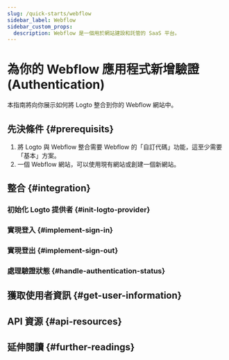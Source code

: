 ```yaml
---
slug: /quick-starts/webflow
sidebar_label: Webflow
sidebar_custom_props:
  description: Webflow 是一個用於網站建設和託管的 SaaS 平台。
---
```




# 為你的 Webflow 應用程式新增驗證 (Authentication)

本指南將向你展示如何將 Logto 整合到你的 Webflow 網站中。

<GuideTip />

## 先決條件 \{#prerequisits}

1. 將 Logto 與 Webflow 整合需要 Webflow 的「自訂代碼」功能，這至少需要「基本」方案。
2. 一個 Webflow 網站，可以使用現有網站或創建一個新網站。

## 整合 \{#integration}

### 初始化 Logto 提供者 \{#init-logto-provider}

<InitClient />

### 實現登入 \{#implement-sign-in}

<ImplementSignIn />

### 實現登出 \{#implement-sign-out}

<ImplementSignOut />

### 處理驗證狀態 \{#handle-authentication-status}

<HandleAuthenticationStatus />

<Checkpoint />

## 獲取使用者資訊 \{#get-user-information}

<GetUserInformation />

## API 資源 \{#api-resources}

<ApiResources />

## 延伸閱讀 \{#further-readings}

<FurtherReadings />
